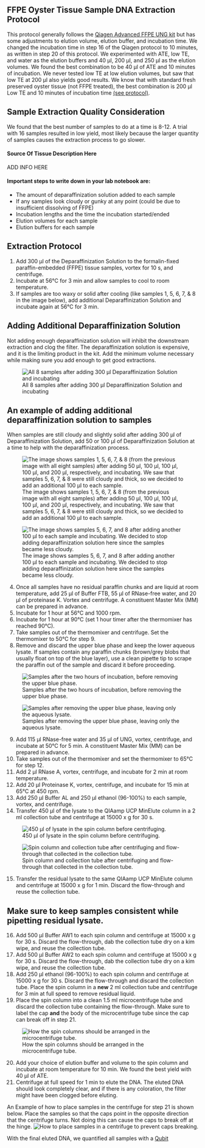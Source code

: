 ## FFPE Oyster Tissue Sample DNA Extraction Protocol

This protocol generally follows the [Qiagen Advanced FFPE UNG kit](https://www.qiagen.com/us/resources/resourcedetail?id=7457c63e-d6c4-4bf6-bfca-d752bbc8b55c&lang=en) but has some adjustments to elution volume, elution buffer, and incubation time. We changed the incubation time in step 16 of the Qiagen protocol to 10 minutes, as written in step 20 of this protocol. We experimented with ATE, low TE, and water as the elution buffers and 40 µl, 200 µl, and 250 µl as the elution volumes. We found the best combination to be 40 µl of ATE and 10 minutes of incubation. We never tested low TE at low elution volumes, but saw that low TE at 200 µl also yields good results. We know that with standard fresh preserved oyster tissue (not FFPE treated), the best combination is 200 µl Low TE and 10 minutes of incubation time [(see protocol)](https://drk-lo.github.io/lotterhoslabprotocols/molecprot_dnaextractionqiagenplate.html). 

::: {.callout-note}
## Sample Extraction Quality Consideration
We found that the best number of samples to do at a time is 8-12. A trial with 16 samples resulted in low yield, most likely because the larger quantity of samples causes the extraction process to go slower.
:::

#### Source Of Tissue Description Here
ADD INFO HERE



#### Important steps to write down in your lab notebook are: {.unnumbered}
- The amount of deparaffinization solution added to each sample
- If any samples look cloudy or gunky at any point (could be due to insufficient dissolving of FFPE)
- Incubation lengths and the time the incubation started/ended
- Elution volumes for each sample
- Elution buffers for each sample

## **Extraction Protocol** 
1. Add 300 µl of the Deparaffinization Solution to the formalin-fixed paraffin-embedded (FFPE) tissue samples, vortex for 10 s, and centrifuge. 
2. Incubate at 56°C for 3 min and allow samples to cool to room temperature. 
3. If samples are too waxy or solid after cooling (like samples 1, 5, 6, 7, & 8 in the image below), add additional Deparaffinization Solution and incubate again at 56°C for 3 min.

::: {.callout-important}
## Adding Additional Deparaffinization Solution
Not adding enough deparaffinization solution will inhibit the downstream extraction and clog the filter. The deparaffinization solution is expensive, and it is the limiting product in the kit. Add the minimum volume necessary while making sure you add enough to get good extractions.
:::

![All 8 samples after adding 300 µl Deparaffinization Solution and incubating](img/1_FFPE_after300ul.png)

::: {.callout}
## **An example of adding additional deparaffinization solution to samples**
When samples are still cloudy and slightly solid after adding 300 µl of Deparaffinization Solution, add 50 or 100 µl of Deparaffinization Solution at a time to help with the deparaffinization process.

![The image shows samples 1, 5, 6, 7, & 8 (from the previous image with all eight samples) after adding 50 µl, 100 µl, 100 µl, 100 µl, and 200 µl, respectively, and incubating. We saw that samples 5, 6, 7, & 8 were still cloudy and thick, so we decided to add an additional 100 µl to each sample.](img/2_FFPE_first_addition.png)

![The image shows samples 5, 6, 7, and 8 after adding another 100 µl to each sample and incubating. We decided to stop adding deparaffinization solution here since the samples became less cloudy.](img/3_FFPE_second_addition.png)
:::

4. Once all samples have no residual paraffin chunks and are liquid at room temperature, add 25 µl of Buffer FTB, 55 µl of RNase-free water, and 20 µl of proteinase K. Vortex and centrifuge. A constituent Master Mix (MM) can be prepared in advance.
5. Incubate for 1 hour at 56°C and 1000 rpm.
6. Incubate for 1 hour at 90°C (set 1 hour timer after the thermomixer has reached 90°C).
7. Take samples out of the thermomixer and centrifuge. Set the thermomixer to 50°C for step 9.
8. Remove and discard the upper blue phase and keep the lower aqueous lysate. If samples contain any paraffin chunks (brown/grey blobs that usually float on top of the blue layer), use a clean pipette tip to scrape the paraffin out of the sample and discard it before proceeding.

![Samples after the two hours of incubation, before removing the upper blue phase.](img/4_FFPE_before_removal.png)

![Samples after removing the upper blue phase, leaving only the aqueous lysate.](img/5_FFPE_after_removal.png)

9. Add 115 µl RNase-free water and 35 µl of UNG, vortex, centrifuge, and incubate at 50°C for 5 min. A constituent Master Mix (MM) can be prepared in advance.
10. Take samples out of the thermomixer and set the thermomixer to 65°C for step 12.
11. Add 2 µl RNase A, vortex, centrifuge, and incubate for 2 min at room temperature.
12. Add 20 µl Proteinase K, vortex, centrifuge, and incubate for 15 min at 65°C at 450 rpm.
13. Add 250 µl Buffer AL and 250 µl ethanol (96-100%) to each sample, vortex, and centrifuge.
14. Transfer 450 µl of the lysate to the QIAamp UCP MinElute column in a 2 ml collection tube and centrifuge at 15000 x g for 30 s.

![450 µl of lysate in the spin column before centrifuging.](img/6_FFPE_before_centrifuging.png)

![Spin column and collection tube after centrifuging and flow-through that collected in the collection tube.](img/7_FFPE_after_centrifuging.png)

15. Transfer the residual lysate to the same QIAamp UCP MinElute column and centrifuge at 15000 x g for 1 min. Discard the flow-through and reuse the collection tube.

::: {.callout-important}
## Make sure to keep samples consistent while pipetting residual lysate.
:::

16. Add 500 µl Buffer AW1 to each spin column and centrifuge at 15000 x g for 30 s. Discard the flow-through, dab the collection tube dry on a kim wipe, and reuse the collection tube.
17. Add 500 µl Buffer AW2 to each spin column and centrifuge at 15000 x g for 30 s. Discard the flow-through, dab the collection tube dry on a kim wipe, and reuse the collection tube.
18. Add 250 µl ethanol (96-100%) to each spin column and centrifuge at 15000 x g for 30 s. Discard the flow-through and discard the collection tube. Place the spin column in a **new** 2 ml collection tube and centrifuge for 3 min at full speed to remove residual liquid.
19. Place the spin column into a clean 1.5 ml microcentrifuge tube and discard the collection tube containing the flow-through. Make sure to label the cap **and** the body of the microcentrifuge tube since the cap can break off in step 21.

![How the spin columns should be arranged in the microcentrifuge tube.](img/8_FFPE_spin_column_in_tube.png)

20. Add your choice of elution buffer and volume to the spin column and incubate at room temperature for 10 min. We found the best yield with 40 µl of ATE.
21. Centrifuge at full speed for 1 min to elute the DNA. The eluted DNA should look completely clear, and if there is any coloration, the filter might have been clogged before eluting.

::: {.callout-note}
An Example of how to place samples in the centrifuge for step 21 is shown below. Place the samples so that the caps point in the opposite direction that the centrifuge turns. Not doing this can cause the caps to break off at the hinge.
![How to place samples in a centrifuge to prevent caps breaking.
](img/9_FFPE_tubes_in_centrifuge.png)
:::

With the final eluted DNA, we quantified all samples with a [Qubit](https://drk-lo.github.io/lotterhoslabprotocols/molecprot_Qubit.html) 

















